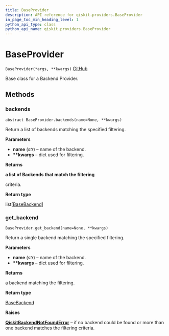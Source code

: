 ```yaml
---
title: BaseProvider
description: API reference for qiskit.providers.BaseProvider
in_page_toc_min_heading_level: 1
python_api_type: class
python_api_name: qiskit.providers.BaseProvider
---
```


# BaseProvider

<span id="qiskit.providers.BaseProvider" />

`BaseProvider(*args, **kwargs)` [GitHub](https://github.com/qiskit/qiskit/tree/stable/0.14/qiskit/providers/baseprovider.py "view source code")

Base class for a Backend Provider.

## Methods

### backends

<span id="qiskit.providers.BaseProvider.backends" />

`abstract BaseProvider.backends(name=None, **kwargs)`

Return a list of backends matching the specified filtering.

**Parameters**

*   **name** (*str*) – name of the backend.
*   **\*\*kwargs** – dict used for filtering.

**Returns**

**a list of Backends that match the filtering**

criteria.

**Return type**

list\[[BaseBackend](qiskit.providers.BaseBackend "qiskit.providers.BaseBackend")]

### get\_backend

<span id="qiskit.providers.BaseProvider.get_backend" />

`BaseProvider.get_backend(name=None, **kwargs)`

Return a single backend matching the specified filtering.

**Parameters**

*   **name** (*str*) – name of the backend.
*   **\*\*kwargs** – dict used for filtering.

**Returns**

a backend matching the filtering.

**Return type**

[BaseBackend](qiskit.providers.BaseBackend "qiskit.providers.BaseBackend")

**Raises**

[**QiskitBackendNotFoundError**](qiskit.providers.QiskitBackendNotFoundError "qiskit.providers.QiskitBackendNotFoundError") – if no backend could be found or more than one backend matches the filtering criteria.

